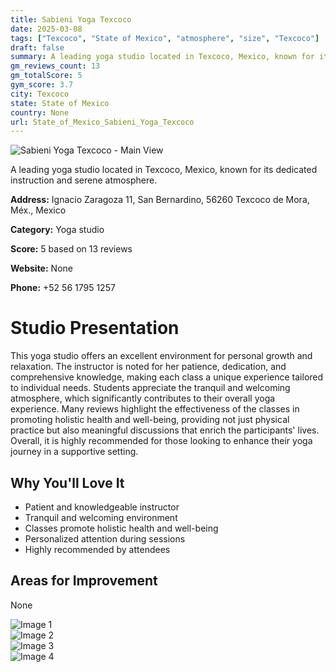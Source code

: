 ```yaml
---
title: Sabieni Yoga Texcoco
date: 2025-03-08
tags: ["Texcoco", "State of Mexico", "atmosphere", "size", "Texcoco"]  
draft: false
summary: A leading yoga studio located in Texcoco, Mexico, known for its dedicated instruction and serene atmosphere.
gm_reviews_count: 13
gm_totalScore: 5
gym_score: 3.7
city: Texcoco
state: State of Mexico
country: None
url: State_of_Mexico_Sabieni_Yoga_Texcoco
---
```


<div className="aspect-[16/9] relative my-8">
  <img 
    src="https://lh5.googleusercontent.com/p/AF1QipNT80HtFWgKwBhURu3HAaQCA1ydCivliZLijvGV=w1920-h1080-k-no"
    alt="Sabieni Yoga Texcoco - Main View"
    className="object-cover absolute inset-0 w-full h-full rounded-lg"
  />
</div>

A leading yoga studio located in Texcoco, Mexico, known for its dedicated instruction and serene atmosphere.

**Address:** Ignacio Zaragoza 11, San Bernardino, 56260 Texcoco de Mora, Méx., Mexico

**Category:** Yoga studio

**Score:** 5 based on 13 reviews

**Website:** None

**Phone:** +52 56 1795 1257

# Studio Presentation

This yoga studio offers an excellent environment for personal growth and relaxation. The instructor is noted for her patience, dedication, and comprehensive knowledge, making each class a unique experience tailored to individual needs. Students appreciate the tranquil and welcoming atmosphere, which significantly contributes to their overall yoga experience. Many reviews highlight the effectiveness of the classes in promoting holistic health and well-being, providing not just physical practice but also meaningful discussions that enrich the participants' lives. Overall, it is highly recommended for those looking to enhance their yoga journey in a supportive setting.



## Why You'll Love It

- Patient and knowledgeable instructor
- Tranquil and welcoming environment
- Classes promote holistic health and well-being
- Personalized attention during sessions
- Highly recommended by attendees

## Areas for Improvement

None

<div className="grid grid-cols-1 xl:grid-cols-2 gap-4 my-8">
<div className="aspect-[4/3] relative"><img src="https://lh5.googleusercontent.com/p/AF1QipPGGr93myxbjJo15uOD70mAzssIDc1_5gkij_ne=w1920-h1080-k-no" alt="Image 1" className="object-cover absolute inset-0 w-full h-full rounded-lg" /></div>
<div className="aspect-[4/3] relative"><img src="https://lh5.googleusercontent.com/p/AF1QipM-xqNzM6ot67vsxshgKFkr9OYKsCZ1afVElZFI=w1920-h1080-k-no" alt="Image 2" className="object-cover absolute inset-0 w-full h-full rounded-lg" /></div>
<div className="aspect-[4/3] relative"><img src="https://lh5.googleusercontent.com/p/AF1QipM7ez3S3y7e6cxG6oVQy_n7bkknQspm83aKR8Sh=w1920-h1080-k-no" alt="Image 3" className="object-cover absolute inset-0 w-full h-full rounded-lg" /></div>
<div className="aspect-[4/3] relative"><img src="https://streetviewpixels-pa.googleapis.com/v1/thumbnail?panoid=DUhI4gUb49sLWs1e0PqA8w&cb_client=maps_sv.tactile.gps&w=203&h=100&yaw=206.01704&pitch=0&thumbfov=100" alt="Image 4" className="object-cover absolute inset-0 w-full h-full rounded-lg" /></div>
</div>